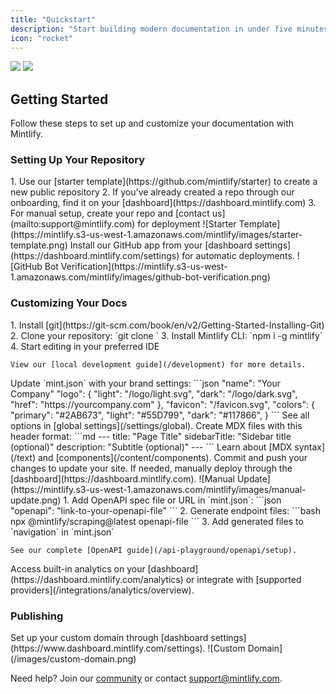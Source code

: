 ```yaml
---
title: "Quickstart"
description: "Start building modern documentation in under five minutes"
icon: "rocket"
---
```


<Frame>
  <img
    className="block dark:hidden"
    src="https://mintlify-assets.b-cdn.net/hero-light.png"
  />
  <img
    className="hidden dark:block"
    src="https://mintlify-assets.b-cdn.net/hero-dark.png"
  />
</Frame>

## Getting Started

Follow these steps to set up and customize your documentation with Mintlify.

### Setting Up Your Repository

<AccordionGroup>
  <Accordion icon="github" title="Create your documentation repository">
    1. Use our [starter template](https://github.com/mintlify/starter) to create a new public repository
    2. If you've already created a repo through our onboarding, find it on your [dashboard](https://dashboard.mintlify.com)
    3. For manual setup, create your repo and [contact us](mailto:support@mintlify.com) for deployment

<Frame>
    ![Starter Template](https://mintlify.s3-us-west-1.amazonaws.com/mintlify/images/starter-template.png)
</Frame>
  </Accordion>

  <Accordion icon="message-bot" title="Install the GitHub app">
    Install our GitHub app from your [dashboard settings](https://dashboard.mintlify.com/settings) for automatic deployments.

<Frame>
    ![GitHub Bot Verification](https://mintlify.s3-us-west-1.amazonaws.com/mintlify/images/github-bot-verification.png)
</Frame>
  </Accordion>
</AccordionGroup>

### Customizing Your Docs

<AccordionGroup>
  <Accordion icon="rectangle-terminal" title="Edit locally">
    1. Install [git](https://git-scm.com/book/en/v2/Getting-Started-Installing-Git)
    2. Clone your repository: `git clone <your-repo>`
    3. Install Mintlify CLI: `npm i -g mintlify`
    4. Start editing in your preferred IDE
    
    View our [local development guide](/development) for more details.
  </Accordion>

  <Accordion icon="palette" title="Configure your brand">
    Update `mint.json` with your brand settings:
    ```json
    "name": "Your Company"
    "logo": {
      "light": "/logo/light.svg",
      "dark": "/logo/dark.svg",
      "href": "https://yourcompany.com"
    },
    "favicon": "/favicon.svg",
    "colors": {
      "primary": "#2AB673",
      "light": "#55D799",
      "dark": "#117866",
    }
    ```
    See all options in [global settings](/settings/global).
  </Accordion>

  <Accordion icon="pencil" title="Add content">
    Create MDX files with this header format:
    ```md
    ---
    title: "Page Title"
    sidebarTitle: "Sidebar title (optional)"
    description: "Subtitle (optional)"
    ---
    ```
    Learn about [MDX syntax](/text) and [components](/content/components).
  </Accordion>

  <Accordion icon="rocket" title="Deploy changes">
    Commit and push your changes to update your site. If needed, manually deploy through the [dashboard](https://dashboard.mintlify.com).

<Frame>
    ![Manual Update](https://mintlify.s3-us-west-1.amazonaws.com/mintlify/images/manual-update.png)
</Frame>
  </Accordion>

  <Accordion icon="code-branch" title="Add API references">
    1. Add OpenAPI spec file or URL in `mint.json`:
    ```json
    "openapi": "link-to-your-openapi-file"
    ```
    2. Generate endpoint files:
    ```bash
    npx @mintlify/scraping@latest openapi-file <path-or-url-to-openapi-file>
    ```
    3. Add generated files to `navigation` in `mint.json`

    See our complete [OpenAPI guide](/api-playground/openapi/setup).
  </Accordion>

  <Accordion icon="chart-simple" title="Set up analytics">
    Access built-in analytics on your [dashboard](https://dashboard.mintlify.com/analytics) or integrate with [supported providers](/integrations/analytics/overview).
  </Accordion>
</AccordionGroup>

### Publishing

<Accordion icon="star" title="Add custom domain">
  Set up your custom domain through [dashboard settings](https://www.dashboard.mintlify.com/settings).

<Frame>
  ![Custom Domain](/images/custom-domain.png)
</Frame>
</Accordion>

Need help? Join our [community](https://mintlify.com/community) or contact [support@mintlify.com](mailto:support@mintlify.com).